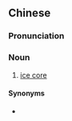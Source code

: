 ==Chinese==
{{zh-forms}}

===Pronunciation===
{{zh-pron
|m=bīngxīn
|c=bing1 sam1
|cat=n
}}

===Noun===
{{zh-noun}}

# [[ice core]]

====Synonyms====
* {{zh-l|冰核}}